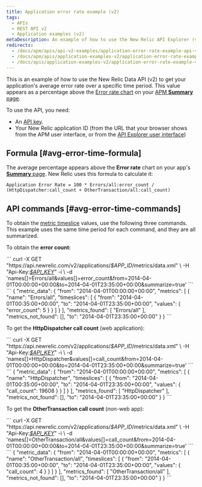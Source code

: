 ```yaml
---
title: Application error rate example (v2)
tags:
  - APIs
  - REST API v2
  - Application examples (v2)
metaDescription: An example of how to use the New Relic API Explorer (v2) to get your app's average error rate percentage over a specific time period.
redirects:
  - /docs/apm/apis/api-v2-examples/application-error-rate-example-api-v2
  - /docs/apm/apis/application-examples-v2/application-error-rate-example-api-v2
  - /docs/apis/application-examples-v2/application-error-rate-example-v2
---
```


This is an example of how to use the New Relic Data API (v2) to get your application's average error rate over a specific time period. This value appears as a percentage above the [Error rate chart](#avg-error-image) on your [APM **Summary** page](/docs/apm/applications-menu/monitoring/apm-overview-page).

To use the API, you need:

* An [API key](/docs/apis/rest-api-v2/getting-started/introduction-new-relic-rest-api-v2#api_key).
* Your New Relic application ID (from the URL that your browser shows from the APM user interface, or from the [API Explorer user interface](/docs/apis/api-explorer-examples-metric-data#app_id))

## Formula [#avg-error-time-formula]

The average percentage appears above the **Error rate** chart on your app's [**Summary** page](/docs/apm/applications-menu/monitoring/apm-overview-page). New Relic uses this formula to calculate it:

```
Application Error Rate = 100 * Errors/all:error_count / (HttpDispatcher:call_count + OtherTransaction/all:call_count)
```

## API commands [#avg-error-time-commands]

To obtain the [metric timeslice](/docs/data-analysis/metrics/analyze-your-metrics/data-collection-metric-timeslice-event-data#timeslice-data) values, use the following three commands. This example uses the same time period for each command, and they are all summarized.

To obtain the **error count:**

<CollapserGroup>
  <Collapser title="Call to obtain error count">
    ```
    curl -X GET "https://api.newrelic.com/v2/applications/<var>$APP_ID</var>/metrics/data.xml" \
        -H "Api-Key:<a href="/docs/apis/rest-api-v2/getting-started/introduction-new-relic-rest-api-v2#api_key"><var>$API_KEY</var></a>" -i \
       -d 'names[]=Errors/all&values[]=error_count&from=2014-04-01T00:00:00+00:00&to=2014-04-01T23:35:00+00:00&summarize=true'
    ```
  </Collapser>

  <Collapser title="Example output from error count call">
    ```
    {
        "metric_data": {
            "from": "2014-04-01T00:00:00+00:00",
            "metrics": [
                {
                    "name": "Errors/all",
                    "timeslices": [
                        {
                            "from": "2014-04-01T00:35:00+00:00",
                            "to": "2014-04-01T23:35:00+00:00",
                            "values": {
                                "error_count": 5
                            }
                        }
                    ]
                }
            ],
            "metrics_found": [
                "Errors/all"
            ],
            "metrics_not_found": [],
            "to": "2014-04-01T23:35:00+00:00"
        }
    }
    ```
  </Collapser>
</CollapserGroup>

To get the **HttpDispatcher call count** (web application):

<CollapserGroup>
  <Collapser title="Call to obtain HttpDispatcher call count">
    ```
    curl -X GET "https://api.newrelic.com/v2/applications/<var>$APP_ID</var>/metrics/data.xml" \
        -H "Api-Key:<a href="/docs/apis/rest-api-v2/getting-started/introduction-new-relic-rest-api-v2#api_key"><var>$API_KEY</var></a>" -i \
       -d 'names[]=HttpDispatcher&values[]=call_count&from=2014-04-01T00:00:00+00:00&to=2014-04-01T23:35:00+00:00&summarize=true'
    ```
  </Collapser>

  <Collapser title="Example output from HttpDispatcher call count call">
    ```
    {
        "metric_data": {
            "from": "2014-04-01T00:00:00+00:00",
            "metrics": [
                {
                    "name": "HttpDispatcher",
                    "timeslices": [
                        {
                            "from": "2014-04-01T00:35:00+00:00",
                            "to": "2014-04-01T23:35:00+00:00",
                            "values": {
                                "call_count": 19608
                            }
                        }
                    ]
                }
            ],
            "metrics_found": [
                "HttpDispatcher"
            ],
            "metrics_not_found": [],
            "to": "2014-04-01T23:35:00+00:00"
        }
    }
    ```
  </Collapser>
</CollapserGroup>

To get the **OtherTransaction call count** (non-web app):

<CollapserGroup>
  <Collapser title="Call to obtain OtherTransaction call count">
    ```
    curl -X GET "https://api.newrelic.com/v2/applications/<var>$APP_ID</var>/metrics/data.xml" \
        -H "Api-Key:<a href="/docs/apis/rest-api-v2/getting-started/introduction-new-relic-rest-api-v2#api_key"><var>$API_KEY</var></a>" -i \
       -d 'names[]=OtherTransaction/all&values[]=call_count&from=2014-04-01T00:00:00+00:00&to=2014-04-01T23:35:00+00:00&summarize=true'
    ```
  </Collapser>

  <Collapser title="Example output from OtherTransaction call count call">
    ```
    {
        "metric_data": {
            "from": "2014-04-01T00:00:00+00:00",
            "metrics": [
                {
                    "name": "OtherTransaction/all",
                    "timeslices": [
                        {
                            "from": "2014-04-01T00:35:00+00:00",
                            "to": "2014-04-01T23:35:00+00:00",
                            "values": {
                                "call_count": 4
                            }
                        }
                    ]
                }
            ],
            "metrics_found": [
                "OtherTransaction/all"
            ],
            "metrics_not_found": [],
            "to": "2014-04-01T23:35:00+00:00"
        }
    }
    ```
  </Collapser>
</CollapserGroup>
